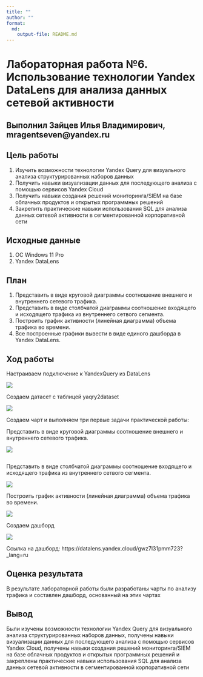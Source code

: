 ```yaml
---
title: ""
author: ""
format: 
  md:
    output-file: README.md
---
```


# Лабораторная работа №6. Использование технологии Yandex DataLens для анализа данных сетевой активности

## Выполнил Зайцев Илья Владимирович, mragentseven@yandex.ru

## Цель работы

1. Изучить возможности технологии Yandex Query для визуального анализа структурированных наборов данных
2. Получить навыки визуализации данных для последующего анализа с помощью сервисов Yandex Cloud
3. Получить навыки создания решений мониторинга/SIEM на базе облачных продуктов и открытых программных решений
4. Закрепить практические навыки использования SQL для анализа данных сетевой активности в сегментированной корпоративной сети

## Исходные данные

1. ОС Windows 11 Pro
2. Yandex DataLens

## План

1. Представить в виде круговой диаграммы соотношение внешнего и внутреннего сетевого трафика.
2. Представить в виде столбчатой диаграммы соотношение входящего и исходящего трафика из внутреннего сетвого сегмента.
3. Построить график активности (линейная диаграмма) объема трафика во времени.
4. Все построенные графики вывести в виде единого дашборда в Yandex DataLens.

## Ход работы

Настраиваем подключение к YandexQuery из DataLens

![](img/1.png)

Создаем датасет с таблицей yaqry2dataset

![](img/2.png)


Создаем чарт и выполняем три первые задачи практической работы:

Представить в виде круговой диаграммы соотношение внешнего и внутреннего сетевого трафика.

![](img/3.png)

```r
```

Представить в виде столбчатой диаграммы соотношение входящего и
исходящего трафика из внутреннего сетвого сегмента.

![](img/4.png)

Построить график активности (линейная диаграмма) объема трафика во времени.

![](img/5.png)

Создаем дашборд

![](img/6.png)

Ссылка на дашборд: https://datalens.yandex.cloud/gwz7l31pmm723?_lang=ru

## Оценка результата

В результате лабораторной работы были разработаны чарты по анализу трафика и составлен дашборд, основанный на этих чартах

## Вывод

Были изучены возможности технологии Yandex Query для визуального анализа структурированных наборов данных, получены навыки визуализации данных для последующего анализа с помощью сервисов Yandex Cloud, получены навыки создания решений мониторинга/SIEM на базе облачных продуктов и открытых программных решений и закреплены практические навыки использования SQL для анализа данных сетевой активности в сегментированной корпоративной сети